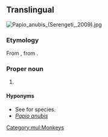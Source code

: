 {{also|papio}}
==Translingual==
[[File:Papio anubis (Serengeti, 2009).jpg|thumb]]
{{wikipedia}}
{{wikispecies}}

===Etymology===
From {{der|mul|NL.|-}}, from {{der|mul|fr|babouin}}.

===Proper noun===
{{taxoninfl|i=1|g=m}}

# {{taxon|genus|family|Cercopithecidae|the [[baboon]]s}}

====Hyponyms====
* See {{specieslite|nodot=1|i=1}} for species.
* ''[[Papio anubis]]''
[[Category:mul:Monkeys]]